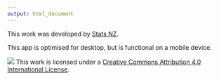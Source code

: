 ```yaml
---
output: html_document
---
```

This work was developed by <a href="https://www.stats.govt.nz/" target="_blank">Stats NZ</a>.  

This app is optimised for desktop, but is functional on a mobile device.

![](cc_compact.png)
This work is licensed under a <a href="https://creativecommons.org/licenses/by/4.0/" target="_blank">Creative Commons Attribution 4.0 International License</a>.
